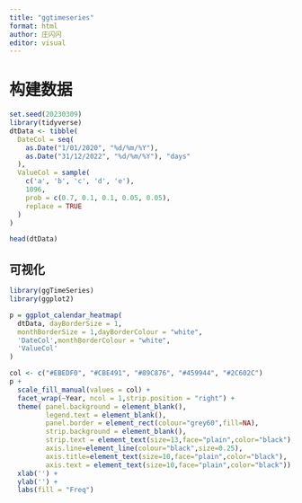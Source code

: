 ```yaml
---
title: "ggtimeseries"
format: html
author: 庄闪闪
editor: visual
---
```


# 构建数据

```r
set.seed(20230309)
library(tidyverse)
dtData <- tibble(
  DateCol = seq(
    as.Date("1/01/2020", "%d/%m/%Y"),
    as.Date("31/12/2022", "%d/%m/%Y"), "days"
  ),
  ValueCol = sample(
    c('a', 'b', 'c', 'd', 'e'),
    1096,
    prob = c(0.7, 0.1, 0.1, 0.05, 0.05),
    replace = TRUE
  )
)

head(dtData)

```

## 可视化


```r
library(ggTimeSeries)
library(ggplot2)

p = ggplot_calendar_heatmap(
  dtData, dayBorderSize = 1,
  monthBorderSize = 1,dayBorderColour = "white",
  'DateCol',monthBorderColour = "white",
  'ValueCol'
)

col <- c("#EBEDF0", "#CBE491", "#89C876", "#459944", "#2C602C")
p + 
  scale_fill_manual(values = col) + 
  facet_wrap(~Year, ncol = 1,strip.position = "right") +
  theme( panel.background = element_blank(),
         legend.text = element_blank(),
         panel.border = element_rect(colour="grey60",fill=NA),
         strip.background = element_blank(),
         strip.text = element_text(size=13,face="plain",color="black"),
         axis.line=element_line(colour="black",size=0.25),
         axis.title=element_text(size=10,face="plain",color="black"),
         axis.text = element_text(size=10,face="plain",color="black")) +
  xlab('') + 
  ylab('') +  
  labs(fill = "Freq") 

```






